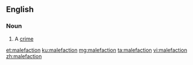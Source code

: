 ==English==

===Noun===
{{en-noun}}

# {{lb|en|obsolete}} A [[crime]]

[[et:malefaction]]
[[ku:malefaction]]
[[mg:malefaction]]
[[ta:malefaction]]
[[vi:malefaction]]
[[zh:malefaction]]